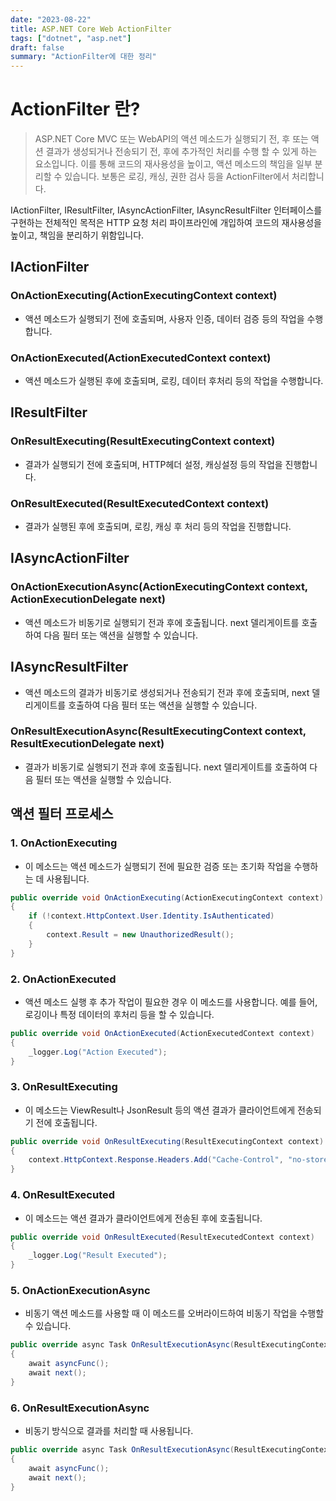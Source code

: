 ```yaml
---
date: "2023-08-22"
title: ASP.NET Core Web ActionFilter
tags: ["dotnet", "asp.net"]
draft: false
summary: "ActionFilter에 대한 정리"
---
```


# ActionFilter 란?

> ASP.NET Core MVC 또는 WebAPI의 액션 메소드가 실행되기 전, 후 또는 액션 결과가 생성되거나 전송되기 전, 후에 추가적인 처리를 수행 할 수 있게 하는 요소입니다.
> 이를 통해 코드의 재사용성을 높이고, 액션 메소드의 책임을 일부 분리할 수 있습니다. 보통은 로깅, 캐싱, 권한 검사 등을 ActionFilter에서 처리합니다.

IActionFilter, IResultFilter, IAsyncActionFilter, IAsyncResultFilter 인터페이스를 구현하는 전체적인 목적은 HTTP 요청 처리 파이프라인에
개입하여 코드의 재사용성을 높이고, 책임을 분리하기 위함입니다.

## IActionFilter

### OnActionExecuting(ActionExecutingContext context)

- 액션 메소드가 실행되기 전에 호출되며, 사용자 인증, 데이터 검증 등의 작업을 수행합니다.

### OnActionExecuted(ActionExecutedContext context)

- 액션 메소드가 실행된 후에 호출되며, 로킹, 데이터 후처리 등의 작업을 수행합니다.

## IResultFilter

### OnResultExecuting(ResultExecutingContext context)

- 결과가 실행되기 전에 호출되며, HTTP헤더 설정, 캐싱설정 등의 작업을 진행합니다.

### OnResultExecuted(ResultExecutedContext context)

- 결과가 실행된 후에 호출되며, 로킹, 캐싱 후 처리 등의 작업을 진행합니다.

## IAsyncActionFilter

### OnActionExecutionAsync(ActionExecutingContext context, ActionExecutionDelegate next)

- 액션 메소드가 비동기로 실행되기 전과 후에 호출됩니다. next 델리게이트를 호출하여 다음 필터 또는 액션을 실행할 수 있습니다.

## IAsyncResultFilter

- 액션 메소드의 결과가 비동기로 생성되거나 전송되기 전과 후에 호출되며, next 델리게이트를 호출하여 다음 필터 또는 액션을 실행할 수 있습니다.

### OnResultExecutionAsync(ResultExecutingContext context, ResultExecutionDelegate next)

- 결과가 비동기로 실행되기 전과 후에 호출됩니다. next 델리게이트를 호출하여 다음 필터 또는 액션을 실행할 수 있습니다.

## 액션 필터 프로세스

### 1. OnActionExecuting

- 이 메소드는 액션 메소드가 실행되기 전에 필요한 검증 또는 초기화 작업을 수행하는 데 사용됩니다.

```csharp
public override void OnActionExecuting(ActionExecutingContext context)
{
    if (!context.HttpContext.User.Identity.IsAuthenticated)
    {
        context.Result = new UnauthorizedResult();
    }
}
```

### 2. OnActionExecuted

- 액션 메소드 실행 후 추가 작업이 필요한 경우 이 메소드를 사용합니다. 예를 들어, 로깅이나 특정 데이터의 후처리 등을 할 수 있습니다.

```csharp
public override void OnActionExecuted(ActionExecutedContext context)
{
    _logger.Log("Action Executed");
}
```

### 3. OnResultExecuting

- 이 메소드는 ViewResult나 JsonResult 등의 액션 결과가 클라이언트에게 전송되기 전에 호출됩니다.

```csharp
public override void OnResultExecuting(ResultExecutingContext context)
{
    context.HttpContext.Response.Headers.Add("Cache-Control", "no-store");
}
```

### 4. OnResultExecuted

- 이 메소드는 액션 결과가 클라이언트에게 전송된 후에 호출됩니다.

```csharp
public override void OnResultExecuted(ResultExecutedContext context)
{
    _logger.Log("Result Executed");
}
```

### 5. OnActionExecutionAsync

- 비동기 액션 메소드를 사용할 때 이 메소드를 오버라이드하여 비동기 작업을 수행할 수 있습니다.

```csharp
public override async Task OnResultExecutionAsync(ResultExecutingContext context, ResultExecutionDelegate next)
{
    await asyncFunc();
    await next();
}
```

### 6. OnResultExecutionAsync

- 비동기 방식으로 결과를 처리할 때 사용됩니다.

```csharp
public override async Task OnResultExecutionAsync(ResultExecutingContext context, ResultExecutionDelegate next)
{
    await asyncFunc();
    await next();
}
```

